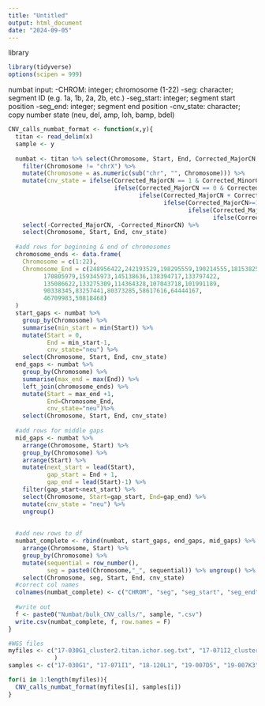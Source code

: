 ```yaml
---
title: "Untitled"
output: html_document
date: "2024-09-05"
---
```

library
```r
library(tidyverse)
options(scipen = 999)
```


numbat input: 
-CHROM: integer; chromosome (1-22)
-seg: character; segment ID (e.g. 1a, 1b, 2a, 2b, etc.)
-seg_start: integer; segment start position
-seg_end: integer; segment end position
-cnv_state: character; copy number state (neu, del, amp, loh, bamp, bdel)
```r
CNV_calls_numbat_format <- function(x,y){
  titan <- read_delim(x)
  sample <- y
  
  numbat <- titan %>% select(Chromosome, Start, End, Corrected_MajorCN, Corrected_MinorCN) %>%
    filter(Chromosome != "chrX") %>%
    mutate(Chromosome = as.numeric(sub("chr", "", Chromosome))) %>%
    mutate(cnv_state = ifelse(Corrected_MajorCN == 1 & Corrected_MinorCN == 1, "neu", 
                              ifelse(Corrected_MajorCN == 0 & Corrected_MinorCN == 0, "bdel", 
                                     ifelse(Corrected_MajorCN + Corrected_MinorCN == 1, "del", 
                                            ifelse(Corrected_MajorCN>=1 & Corrected_MinorCN == 0, "loh", 
                                                   ifelse(Corrected_MajorCN > 1 & Corrected_MinorCN == 1 & Corrected_MajorCN+Corrected_MinorCN >2, "amp", 
                                                          ifelse(Corrected_MajorCN>1 & Corrected_MinorCN>1, "bamp", NA))))))) %>%
    select(-Corrected_MajorCN, -Corrected_MinorCN) %>%
    select(Chromosome, Start, End, cnv_state)
  
  #add rows for beginning & end of chromosomes
  chromosome_ends <- data.frame(
    Chromosome = c(1:22),
    Chromosome_End = c(248956422,242193529,198295559,190214555,181538259,
          170805979,159345973,145138636,138394717,133797422,
          135086622,133275309,114364328,107043718,101991189,
          90338345,83257441,80373285,58617616,64444167,
          46709983,50818468) 
  )
  start_gaps <- numbat %>%
    group_by(Chromosome) %>%
    summarise(min_start = min(Start)) %>%
    mutate(Start = 0, 
           End = min_start-1, 
           cnv_state="neu") %>%
    select(Chromosome, Start, End, cnv_state)
  end_gaps <- numbat %>%
    group_by(Chromosome) %>%
    summarise(max_end = max(End)) %>%
    left_join(chromosome_ends) %>%
    mutate(Start = max_end +1, 
           End=Chromosome_End,
           cnv_state="neu")%>%
    select(Chromosome, Start, End, cnv_state)
  
  #add rows for middle gaps
  mid_gaps <- numbat %>%
    arrange(Chromosome, Start) %>%
    group_by(Chromosome) %>%
    arrange(Start) %>%
    mutate(next_start = lead(Start), 
           gap_start = End + 1, 
           gap_end = lead(Start)-1) %>%
    filter(gap_start<next_start) %>%
    select(Chromosome, Start=gap_start, End=gap_end) %>%
    mutate(cnv_state = "neu") %>%
    ungroup()
    
  
  #add new rows to df
  numbat_complete <- rbind(numbat, start_gaps, end_gaps, mid_gaps) %>%
    arrange(Chromosome, Start) %>%
    group_by(Chromosome) %>%
    mutate(sequential = row_number(), 
           seg = paste0(Chromosome,"_", sequential)) %>% ungroup() %>%
    select(Chromosome, seg, Start, End, cnv_state)
  #correct col names
  colnames(numbat_complete) <- c("CHROM", "seg", "seg_start", "seg_end", "cnv_state")
  
  #write out
  f <- paste0("Numbat/bulk_CNV_calls/", sample, ".csv")
  write.csv(numbat_complete, f, row.names = F)
}
```

```r
#WGS files
myfiles <- c("17-030G1_cluster2.titan.ichor.seg.txt", "17-071I2_cluster1.titan.ichor.seg.txt","18-120L1_cluster1.titan.ichor.seg.txt","19-007D5_cluster1.titan.ichor.seg.txt","19-007K3_cluster1.titan.ichor.seg.txt","19-022H1_cluster1.titan.ichor.seg.txt","19-022I1_cluster2.titan.ichor.seg.txt","19-044G2_cluster1.titan.ichor.seg.txt","19-044K3_cluster2.titan.ichor.seg.txt"
             )
samples <- c("17-030G1", "17-071I1", "18-120L1", "19-007D5", "19-007K3", "19-022H1", "19-022I1", "19-044G2", "19-044K3")

for(i in 1:length(myfiles)){
  CNV_calls_numbat_format(myfiles[i], samples[i])
}
```

